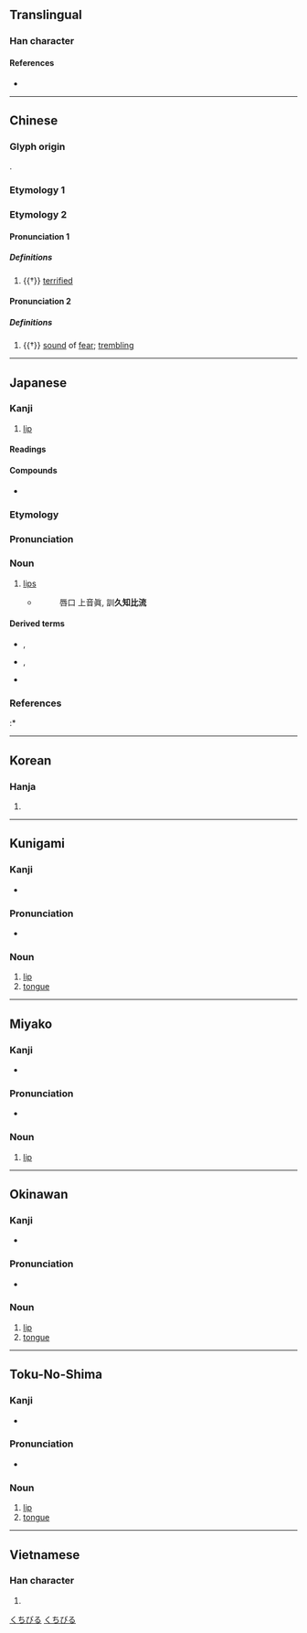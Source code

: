 {{also|脣}}
{{character info/new}}
==Translingual==

===Han character===
{{Han char|rn=30|rad=口|as=07|sn=10|four=71603|canj=MVR|ids=⿱辰口}}

====References====
* {{Han ref|kx=0191.320|dkj=03697|dj=0411.080|hdz=10627.070|uh=5507|ud=21767|bh=AE42|bd=44610}}

----

==Chinese==

===Glyph origin===
{{Han etym}}
{{Han compound|辰|口|ls=psc|c1=p|c2=s|t2=mouth}}.

===Etymology 1===
{{zh-see|脣}}

===Etymology 2===
{{zh-forms|alt=㖘}}

====Pronunciation 1====
{{zh-pron
|m=zhēn
|mc=y
|oc=1
|cat=a
}}

=====Definitions=====
{{zh-hanzi}}

# {{†}} [[terrified]]

====Pronunciation 2====
{{zh-pron
|m=zhèn
|cat=n
}}

=====Definitions=====
{{zh-hanzi}}

# {{†}} [[sound]] of [[fear]]; [[trembling]]

----

==Japanese==

===Kanji===
{{ja-kanji|grade=c|rs=口07}}

# [[lip]]

====Readings====
{{ja-readings
|goon=しん, じゅん
|kanon=しん, しゅん
|kanyoon=しん
|kun=くちびる-
}}

====Compounds====
* {{ja-r|陰唇|いんしん|[[labia]]}}

===Etymology===
{{ja-kanjitab|くちびる|yomi=k}}

===Pronunciation===
{{ja-pron|yomi=k|くちびる|acc=0|dev=1|acc_ref=DJR,NHK}}

===Noun===
{{ja-noun|kyu=脣|くちびる}}

# [[lip]]s
#* {{RQ:Shin'yaku Kegonkyō Ongi Shiki}}
#*: 唇口 上音眞, 訓'''久知比流'''

====Derived terms====
* {{ja-r|上%唇|うわ%くちびる}}, {{ja-r|上%唇|じょう%しん}}
* {{ja-r|下%唇|した%くちびる}}, {{ja-r|下%唇|か%しん}}
* {{ja-r|紅%唇|こう%しん}}

===References===
<references/>
:* {{R:Nara Ibun 3}}

[[Category:Japanese basic words|くちびる]]
[[Category:ja:Anatomy|くちびる]]

----

==Korean==

===Hanja===
{{ko-hanja|hangeul=진|rv=jin|mr=chin|y=cin}}

# {{defn|lang=ko|sort=口07}}

----

==Kunigami==

===Kanji===
{{head|xug|Han characters}}

* {{ja-readings|kun=[[すばー]] (subā), [[しばー]] (shibā)}}

===Pronunciation===
* {{IPA|/subaː/|/ɕibaː/|lang=xug|sort=すばー}}

===Noun===
{{head|xug|noun|hiragana|すばー|romaji|subā|hiragana|しばー|romaji|shibā|sort=すばー}}

# [[lip]]
# [[tongue]]

{{c|xug|Anatomy|sort=すばー}}

----

==Miyako==

===Kanji===
{{head|mvi|Han characters}}

* {{ja-readings|kun=[[すば]] (suba)}}

===Pronunciation===
* {{IPA|/ss̩ba/|lang=mvi|sort=すば}}

===Noun===
{{head|mvi|noun|hiragana|すば|romaji|suba|sort=すば}}

# [[lip]]

{{c|mvi|Anatomy|sort=すば}}

----

==Okinawan==

===Kanji===
{{head|ryu|Han characters}}

* {{ja-readings|kun=[[しば]] (shiba)}}

===Pronunciation===
* {{IPA|/ɕiba/|lang=ryu|sort=しば}}

===Noun===
{{head|ryu|noun|hiragana|しば|romaji|shiba|sort=しば}}

# [[lip]]
# [[tongue]]

{{c|ryu|Anatomy|sort=しば}}

----

==Toku-No-Shima==

===Kanji===
{{head|tkn|Han characters}}

* {{ja-readings|kun=[[すぃびゃ]] (sïbya)}}

===Pronunciation===
* {{IPA|/sɨbja/|lang=tkn|sort=すぃびゃ}}

===Noun===
{{head|tkn|noun|hiragana|すぃびゃ|romaji|sïbya|sort=すぃびゃ}}

# [[lip]]
# [[tongue]]

{{c|tkn|Anatomy|sort=すぃびゃ}}

----

==Vietnamese==

===Han character===
{{vi-hantu|[[thần]]|rs=口07}}

# {{defn|lang=vi|sort=口07}}